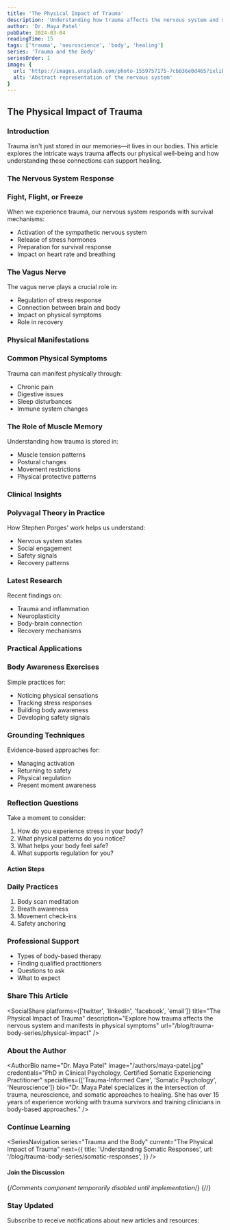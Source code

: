 ```yaml
---
title: 'The Physical Impact of Trauma'
description: 'Understanding how trauma affects the nervous system and manifests in physical symptoms'
author: 'Dr. Maya Patel'
pubDate: 2024-03-04
readingTime: 15
tags: ['trauma', 'neuroscience', 'body', 'healing']
series: 'Trauma and the Body'
seriesOrder: 1
image: {
  url: 'https://images.unsplash.com/photo-1559757175-7cb036e0d465?ixlib=rb-4.0.3&auto=format&fit=crop&w=1200&q=80',
  alt: 'Abstract representation of the nervous system'
}
---
```



<TableOfContents />

## The Physical Impact of Trauma

### Introduction

Trauma isn't just stored in our memories—it lives in our bodies. This article explores
the intricate ways trauma affects our physical well-being and how understanding these
connections can support healing.

### The Nervous System Response

### Fight, Flight, or Freeze

When we experience trauma, our nervous system responds with survival mechanisms:

- Activation of the sympathetic nervous system
- Release of stress hormones
- Preparation for survival response
- Impact on heart rate and breathing

### The Vagus Nerve

The vagus nerve plays a crucial role in:

- Regulation of stress response
- Connection between brain and body
- Impact on physical symptoms
- Role in recovery

### Physical Manifestations

### Common Physical Symptoms

Trauma can manifest physically through:

- Chronic pain
- Digestive issues
- Sleep disturbances
- Immune system changes

### The Role of Muscle Memory

Understanding how trauma is stored in:

- Muscle tension patterns
- Postural changes
- Movement restrictions
- Physical protective patterns

### Clinical Insights

### Polyvagal Theory in Practice

How Stephen Porges' work helps us understand:

- Nervous system states
- Social engagement
- Safety signals
- Recovery patterns

### Latest Research

Recent findings on:

- Trauma and inflammation
- Neuroplasticity
- Body-brain connection
- Recovery mechanisms

### Practical Applications

### Body Awareness Exercises

Simple practices for:

- Noticing physical sensations
- Tracking stress responses
- Building body awareness
- Developing safety signals

### Grounding Techniques

Evidence-based approaches for:

- Managing activation
- Returning to safety
- Physical regulation
- Present moment awareness

### Reflection Questions

Take a moment to consider:

1. How do you experience stress in your body?
2. What physical patterns do you notice?
3. What helps your body feel safe?
4. What supports regulation for you?

#### Action Steps

### Daily Practices

1. Body scan meditation
2. Breath awareness
3. Movement check-ins
4. Safety anchoring

### Professional Support

- Types of body-based therapy
- Finding qualified practitioners
- Questions to ask
- What to expect

<Divider />

### Share This Article

<SocialShare
  platforms={['twitter', 'linkedin', 'facebook', 'email']}
  title="The Physical Impact of Trauma"
  description="Explore how trauma affects the nervous system and manifests in physical symptoms"
  url="/blog/trauma-body-series/physical-impact"
/>

### About the Author

<AuthorBio
  name="Dr. Maya Patel"
  image="/authors/maya-patel.jpg"
  credentials="PhD in Clinical Psychology, Certified Somatic Experiencing Practitioner"
  specialties={['Trauma-Informed Care', 'Somatic Psychology', 'Neuroscience']}
  bio="Dr. Maya Patel specializes in the intersection of trauma, neuroscience,
  and somatic approaches to healing. She has over 15 years of experience working
  with trauma survivors and training clinicians in body-based approaches."
/>

### Continue Learning

<SeriesNavigation
  series="Trauma and the Body"
  current="The Physical Impact of Trauma"
  next={{
    title: 'Understanding Somatic Responses',
    url: '/blog/trauma-body-series/somatic-responses',
  }}
/>

#### Join the Discussion

{/*Comments component temporarily disabled until implementation*/}
{/*<Comments />*/}

### Stay Updated

Subscribe to receive notifications about new articles and resources:

<Subscribe />
